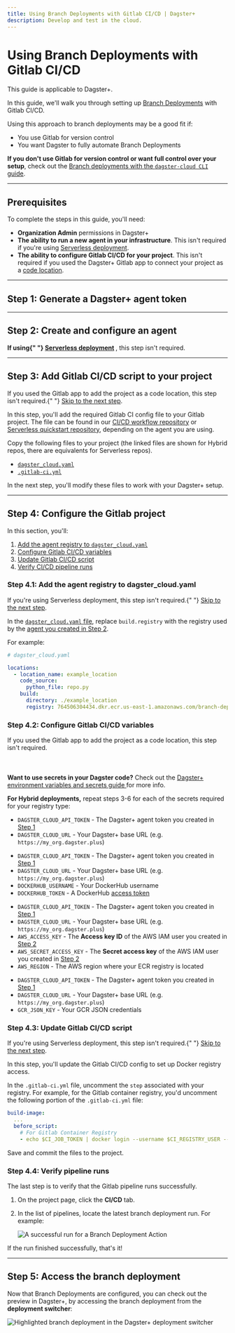 ```yaml
---
title: Using Branch Deployments with Gitlab CI/CD | Dagster+
description: Develop and test in the cloud.
---
```


# Using Branch Deployments with Gitlab CI/CD

<Note>This guide is applicable to Dagster+.</Note>

In this guide, we'll walk you through setting up [Branch Deployments](/dagster-plus/managing-deployments/branch-deployments) with Gitlab CI/CD.

Using this approach to branch deployments may be a good fit if:

- You use Gitlab for version control
- You want Dagster to fully automate Branch Deployments

**If you don't use Gitlab for version control or want full control over your setup**, check out the [Branch deployments with the `dagster-cloud CLI` guide](/dagster-plus/managing-deployments/branch-deployments/using-branch-deployments).

---

## Prerequisites

To complete the steps in this guide, you'll need:

- **Organization Admin** permissions in Dagster+
- **The ability to run a new agent in your infrastructure**. This isn't required if you're using [Serverless deployment](/dagster-plus/deployment/serverless).
- **The ability to configure Gitlab CI/CD for your project**. This isn't required if you used the Dagster+ Gitlab app to connect your project as a [code location](/dagster-plus/managing-deployments/code-locations).

---

## Step 1: Generate a Dagster+ agent token

<GenerateAgentToken />

---

## Step 2: Create and configure an agent

<Note>
  <strong>
    If using{" "}
    <a href="/dagster-plus/deployment/serverless">Serverless deployment</a>
  </strong>
  , this step isn't required.
</Note>

<BDCreateConfigureAgent />

---

## Step 3: Add Gitlab CI/CD script to your project

<Note>
  If you used the Gitlab app to add the project as a code location, this step
  isn't required.{" "}
  <a href="#step-4-configure-the-gitlab-project">Skip to the next step</a>.
</Note>

In this step, you'll add the required Gitlab CI config file to your Gitlab project. The file can be found in our [CI/CD workflow repository](https://github.com/dagster-io/dagster-cloud-action) or [Serverless quickstart repository](https://github.com/dagster-io/dagster-cloud-serverless-quickstart), depending on the agent you are using.

Copy the following files to your project (the linked files are shown for Hybrid repos, there are equivalents for Serverless repos).

- [`dagster_cloud.yaml`](https://github.com/dagster-io/dagster-cloud-hybrid-quickstart/blob/main/dagster_cloud.yaml)
- [`.gitlab-ci.yml`](https://github.com/dagster-io/dagster-cloud-action/blob/main/gitlab/hybrid-ci.yml)

In the next step, you'll modify these files to work with your Dagster+ setup.

---

## Step 4: Configure the Gitlab project

In this section, you'll:

1. [Add the agent registry to `dagster_cloud.yaml`](#step-41-add-the-agent-registry-to-dagster_cloudyaml)
2. [Configure Gitlab CI/CD variables](#step-42-configure-gitlab-cicd-variables)
3. [Update Gitlab CI/CD script](#step-43-update-gitlab-cicd-script)
4. [Verify CI/CD pipeline runs](#step-44-verify-pipeline-runs)

### Step 4.1: Add the agent registry to dagster_cloud.yaml

<Note>
  If you're using Serverless deployment, this step isn't required.{" "}
  <a href="#step-42-configure-gitlab-cicd-variables">Skip to the next step</a>.
</Note>

In the [`dagster_cloud.yaml` file](/dagster-plus/managing-deployments/dagster-cloud-yaml), replace `build.registry` with the registry used by the [agent you created in Step 2](#step-2-create-and-configure-an-agent).

For example:

```yaml
# dagster_cloud.yaml

locations:
  - location_name: example_location
    code_source:
      python_file: repo.py
    build:
      directory: ./example_location
      registry: 764506304434.dkr.ecr.us-east-1.amazonaws.com/branch-deployment-agent
```

### Step 4.2: Configure Gitlab CI/CD variables

<Note>
  If you used the Gitlab app to add the project as a code location, this step
  isn't required.
  <br></br>
  <br></br>
  <strong>Want to use secrets in your Dagster code?</strong> Check out the <a href="/dagster-plus/managing-deployments/environment-variables-and-secrets">
    Dagster+ environment variables and secrets guide
  </a> for more info.
</Note>

<AddGitlabVariable />

**For Hybrid deployments,** repeat steps 3-6 for each of the secrets required for your registry type:

<TabGroup>

<TabItem name="Gitlab Container Registry">

- `DAGSTER_CLOUD_API_TOKEN` - The Dagster+ agent token you created in [Step 1](#step-1-generate-a-dagster-agent-token)
- `DAGSTER_CLOUD_URL` - Your Dagster+ base URL (e.g. `https://my_org.dagster.plus`)

</TabItem>

<TabItem name="Docker">

- `DAGSTER_CLOUD_API_TOKEN` - The Dagster+ agent token you created in [Step 1](#step-1-generate-a-dagster-agent-token)
- `DAGSTER_CLOUD_URL` - Your Dagster+ base URL (e.g. `https://my_org.dagster.plus`)
- `DOCKERHUB_USERNAME` - Your DockerHub username
- `DOCKERHUB_TOKEN` - A DockerHub [access token](https://docs.docker.com/docker-hub/access-tokens/#create-an-access-token)

</TabItem>

<TabItem name="Amazon ECR">

- `DAGSTER_CLOUD_API_TOKEN` - The Dagster+ agent token you created in [Step 1](#step-1-generate-a-dagster-agent-token)
- `DAGSTER_CLOUD_URL` - Your Dagster+ base URL (e.g. `https://my_org.dagster.plus`)
- `AWS_ACCESS_KEY` - The **Access key ID** of the AWS IAM user you created in [Step 2](#step-2-create-and-configure-an-agent)
- `AWS_SECRET_ACCESS_KEY` - The **Secret access key** of the AWS IAM user you created in [Step 2](#step-2-create-and-configure-an-agent)
- `AWS_REGION` - The AWS region where your ECR registry is located

</TabItem>

<TabItem name="Google Container Registry (GCR)">

- `DAGSTER_CLOUD_API_TOKEN` - The Dagster+ agent token you created in [Step 1](#step-1-generate-a-dagster-agent-token)
- `DAGSTER_CLOUD_URL` - Your Dagster+ base URL (e.g. `https://my_org.dagster.plus`)
- `GCR_JSON_KEY` - Your GCR JSON credentials

</TabItem>

</TabGroup>

### Step 4.3: Update Gitlab CI/CD script

<Note>
  If you're using Serverless deployment, this step isn't required.{" "}
  <a href="#step-42-configure-gitlab-cicd-variables">Skip to the next step</a>.
</Note>

In this step, you'll update the Gitlab CI/CD config to set up Docker registry access.

In the `.gitlab-ci.yml` file, uncomment the `step` associated with your registry. For example, for the Gitlab container registry, you'd uncomment the following portion of the `.gitlab-ci.yml` file:

```yaml
build-image:
  ...
  before_script:
    # For Gitlab Container Registry
    - echo $CI_JOB_TOKEN | docker login --username $CI_REGISTRY_USER --password-stdin $REGISTRY_URL
```

Save and commit the files to the project.

### Step 4.4: Verify pipeline runs

The last step is to verify that the Gitlab pipeline runs successfully.

1. On the project page, click the **CI/CD** tab.
2. In the list of pipelines, locate the latest branch deployment run. For example:

   <Image
   alt="A successful run for a Branch Deployment Action"
   src="/images/dagster-cloud/developing-testing/branch-deployments/gitlab-verify-run.png"
   width={1224}
   height={406}
   />

If the run finished successfully, that's it!

---

## Step 5: Access the branch deployment

Now that Branch Deployments are configured, you can check out the preview in Dagster+, by accessing the branch deployment from the **deployment switcher**:

<Image
alt="Highlighted branch deployment in the Dagster+ deployment switcher"
src="/images/dagster-cloud/developing-testing/branch-deployments/dagster-ui-deployment-switcher.png"
width={563}
height={311}
/>
